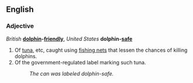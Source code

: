 ==English==
===Adjective===
''British'' '''[[dolphin]]-[[friendly]]''', ''United States'' '''dolphin-[[safe]]'''

#Of [[tuna]], etc, caught using [[fishing net]]s that lessen the chances of killing dolphins.
#Of the government-regulated label marking such tuna.
#:''The can was labeled dolphin-safe.''